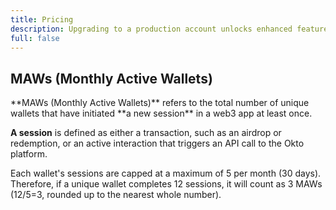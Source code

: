 ```yaml
---
title: Pricing
description: Upgrading to a production account unlocks enhanced features and support, reflecting in the associated costs. Okto's pricing model is based on Monthly Active Users (MAUs) and is designed to accommodate various scales of operation. 
full: false
---
```



<AIMarkdownComponent isIndex={false} />

<PricingComponent/>

## MAWs (Monthly Active Wallets)

<Callout title="Note">
**MAWs (Monthly Active Wallets)** refers to the total number of unique wallets that have initiated **a new session** in a web3 app at least once. 

**A session** is defined as either a transaction, such as an airdrop or redemption, or an active interaction that triggers an API call to the Okto platform.

Each wallet's sessions are capped at a maximum of 5 per month (30 days). Therefore, if a unique wallet completes 12 sessions, it will count as 3 MAWs (12/5=3, rounded up to the nearest whole number).
</Callout>